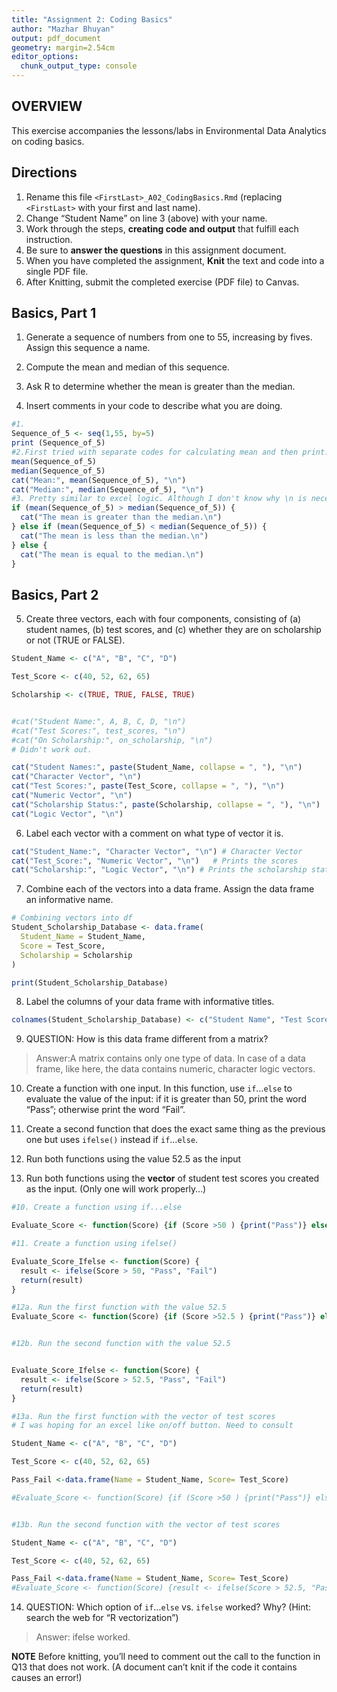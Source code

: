```yaml
---
title: "Assignment 2: Coding Basics"
author: "Mazhar Bhuyan"
output: pdf_document
geometry: margin=2.54cm
editor_options: 
  chunk_output_type: console
---
```


## OVERVIEW

This exercise accompanies the lessons/labs in Environmental Data Analytics on coding basics.

## Directions

1.  Rename this file `<FirstLast>_A02_CodingBasics.Rmd` (replacing `<FirstLast>` with your first and last name).
2.  Change "Student Name" on line 3 (above) with your name.
3.  Work through the steps, **creating code and output** that fulfill each instruction.
4.  Be sure to **answer the questions** in this assignment document.
5.  When you have completed the assignment, **Knit** the text and code into a single PDF file.
6.  After Knitting, submit the completed exercise (PDF file) to Canvas.

## Basics, Part 1

1.  Generate a sequence of numbers from one to 55, increasing by fives. Assign this sequence a name.

2.  Compute the mean and median of this sequence.

3.  Ask R to determine whether the mean is greater than the median.

4.  Insert comments in your code to describe what you are doing.

```r
#1.
Sequence_of_5 <- seq(1,55, by=5)
print (Sequence_of_5)
#2.First tried with separate codes for calculating mean and then print. But cat can do both at the same time.
mean(Sequence_of_5)
median(Sequence_of_5)
cat("Mean:", mean(Sequence_of_5), "\n")
cat("Median:", median(Sequence_of_5), "\n")
#3. Pretty similar to excel logic. Although I don't know why \n is necessary
if (mean(Sequence_of_5) > median(Sequence_of_5)) {
  cat("The mean is greater than the median.\n")
} else if (mean(Sequence_of_5) < median(Sequence_of_5)) {
  cat("The mean is less than the median.\n")
} else {
  cat("The mean is equal to the median.\n")
}
```

## Basics, Part 2

5.  Create three vectors, each with four components, consisting of (a) student names, (b) test scores, and (c) whether they are on scholarship or not (TRUE or FALSE).

```r
Student_Name <- c("A", "B", "C", "D") 

Test_Score <- c(40, 52, 62, 65)

Scholarship <- c(TRUE, TRUE, FALSE, TRUE)


#cat("Student Name:", A, B, C, D, "\n")
#cat("Test Scores:", test_scores, "\n")
#cat("On Scholarship:", on_scholarship, "\n")
# Didn't work out. 

cat("Student Names:", paste(Student_Name, collapse = ", "), "\n")
cat("Character Vector", "\n")
cat("Test Scores:", paste(Test_Score, collapse = ", "), "\n")
cat("Numeric Vector", "\n")
cat("Scholarship Status:", paste(Scholarship, collapse = ", "), "\n")
cat("Logic Vector", "\n")

```

6.  Label each vector with a comment on what type of vector it is.

```r
cat("Student_Name:", "Character Vector", "\n") # Character Vector
cat("Test_Score:", "Numeric Vector", "\n")   # Prints the scores
cat("Scholarship:", "Logic Vector", "\n") # Prints the scholarship status
```

7.  Combine each of the vectors into a data frame. Assign the data frame an informative name.

```r
# Combining vectors into df
Student_Scholarship_Database <- data.frame(
  Student_Name = Student_Name, 
  Score = Test_Score, 
  Scholarship = Scholarship
)

print(Student_Scholarship_Database)
```

8.  Label the columns of your data frame with informative titles.

```r
colnames(Student_Scholarship_Database) <- c("Student Name", "Test Score", "Scholarship Status")


```

9.  QUESTION: How is this data frame different from a matrix?

> Answer:A matrix contains only one type of data. In case of a data frame, like here, the data contains numeric, character logic vectors.

10. Create a function with one input. In this function, use `if`...`else` to evaluate the value of the input: if it is greater than 50, print the word "Pass"; otherwise print the word "Fail".

11. Create a second function that does the exact same thing as the previous one but uses `ifelse()` instead if `if`...`else`.

12. Run both functions using the value 52.5 as the input

13. Run both functions using the **vector** of student test scores you created as the input. (Only one will work properly...)

```r
#10. Create a function using if...else

Evaluate_Score <- function(Score) {if (Score >50 ) {print("Pass")} else {print("Fail")}}

#11. Create a function using ifelse()

Evaluate_Score_Ifelse <- function(Score) {
  result <- ifelse(Score > 50, "Pass", "Fail")
  return(result)
}

#12a. Run the first function with the value 52.5
Evaluate_Score <- function(Score) {if (Score >52.5 ) {print("Pass")} else {print("Fail")}}


#12b. Run the second function with the value 52.5


Evaluate_Score_Ifelse <- function(Score) {
  result <- ifelse(Score > 52.5, "Pass", "Fail")
  return(result)
}

#13a. Run the first function with the vector of test scores
# I was hoping for an excel like on/off button. Need to consult

Student_Name <- c("A", "B", "C", "D") 

Test_Score <- c(40, 52, 62, 65)

Pass_Fail <-data.frame(Name = Student_Name, Score= Test_Score)

#Evaluate_Score <- function(Score) {if (Score >50 ) {print("Pass")} else {print("Fail")}}


#13b. Run the second function with the vector of test scores

Student_Name <- c("A", "B", "C", "D") 

Test_Score <- c(40, 52, 62, 65)

Pass_Fail <-data.frame(Name = Student_Name, Score= Test_Score)
#Evaluate_Score <- function(Score) {result <- ifelse(Score > 52.5, "Pass", "Fail") return(result)}

```

14. QUESTION: Which option of `if`...`else` vs. `ifelse` worked? Why? (Hint: search the web for "R vectorization")

> Answer: ifelse worked.

**NOTE** Before knitting, you'll need to comment out the call to the function in Q13 that does not work. (A document can't knit if the code it contains causes an error!)
